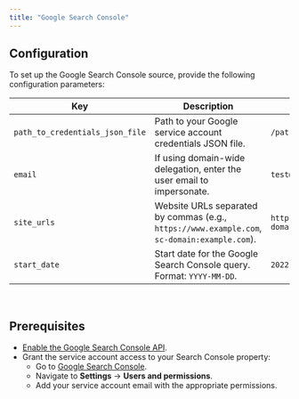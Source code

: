 ```yaml
---
title: "Google Search Console"
---
```


## Configuration

To set up the Google Search Console source, provide the following configuration parameters:

| Key                             | Description                                                                                         | Sample Value                                |
| ------------------------------- | --------------------------------------------------------------------------------------------------- | ------------------------------------------ |
| `path_to_credentials_json_file` | Path to your Google service account credentials JSON file.                                          | `/path/to/service_account_credentials.json` |
| `email`                         | If using domain-wide delegation, enter the user email to impersonate.                               | `test@xyz.com`                             |
| `site_urls`                      | Website URLs separated by commas (e.g., `https://www.example.com`, `sc-domain:example.com`).         | `https://www.mage.ai, sc-domain:example.com` |
| `start_date`                     | Start date for the Google Search Console query. Format: `YYYY-MM-DD`.                               | `2022-01-01`                               |

<br/>

## Prerequisites

- [Enable the Google Search Console API](https://console.cloud.google.com/apis/dashboard).
- Grant the service account access to your Search Console property:
  - Go to [Google Search Console](https://search.google.com/search-console).
  - Navigate to **Settings** → **Users and permissions**.
  - Add your service account email with the appropriate permissions.

<br/>
